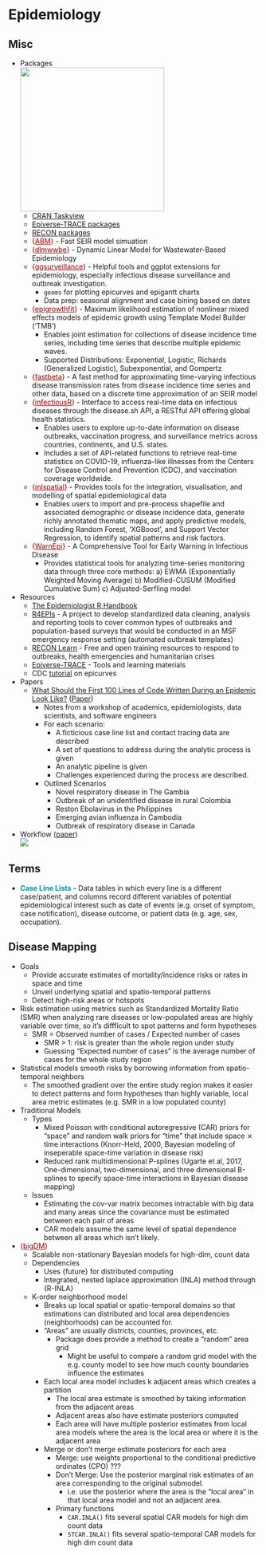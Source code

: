 # Epidemiology {#sec-epidemi .unnumbered}

## Misc {#sec-epidemi-misc .unnumbered}

-   Packages\
    ![](_resources/Epidemiology.resources/pkgs-1.png){.lightbox width="289"}
    -   [CRAN Taskview](https://cran.r-project.org/web/views/Epidemiology.html)
    -   [Epiverse-TRACE packages](https://epiverse-trace.r-universe.dev/packages)
    -   [RECON packages](https://www.repidemicsconsortium.org/projects/)
    -   [{]{style="color: #990000"}[ABM](https://github.com/junlingm/ABM){style="color: #990000"}[}]{style="color: #990000"} - Fast SEIR model simuation
    -   [{]{style="color: #990000"}[dlmwwbe](https://cran.r-project.org/web/packages/dlmwwbe/index.html){style="color: #990000"}[}]{style="color: #990000"} - Dynamic Linear Model for Wastewater-Based Epidemiology
    -   [{]{style="color: #990000"}[ggsurveillance](https://ggsurveillance.biostats.dev/){style="color: #990000"}[}]{style="color: #990000"} - Helpful tools and ggplot extensions for epidemiology, especially infectious disease surveillance and outbreak investigation.
        -   `geoms` for plotting epicurves and epigantt charts
        -   Data prep: seasonal alignment and case bining based on dates
    -   [{]{style="color: #990000"}[epigrowthfit](https://cran.r-project.org/web/packages/epigrowthfit/index.html){style="color: #990000"}[}]{style="color: #990000"} - Maximum likelihood estimation of nonlinear mixed effects models of epidemic growth using Template Model Builder ('TMB')
        -   Enables joint estimation for collections of disease incidence time series, including time series that describe multiple epidemic waves.
        -   Supported Distributions: Exponential, Logistic, Richards (Generalized Logistic), Subexponential, and Gompertz
    -   [{]{style="color: #990000"}[fastbeta](https://cran.r-project.org/web/packages/fastbeta/index.html){style="color: #990000"}[}]{style="color: #990000"} - A fast method for approximating time-varying infectious disease transmission rates from disease incidence time series and other data, based on a discrete time approximation of an SEIR model
    -   [{]{style="color: #990000"}[infectiousR](https://lightbluetitan.github.io/infectiousr/){style="color: #990000"}[}]{style="color: #990000"} - Interface to access real-time data on infectious diseases through the disease.sh API, a RESTful API offering global health statistics.
        -   Enables users to explore up-to-date information on disease outbreaks, vaccination progress, and surveillance metrics across countries, continents, and U.S. states.
        -   Includes a set of API-related functions to retrieve real-time statistics on COVID-19, influenza-like illnesses from the Centers for Disease Control and Prevention (CDC), and vaccination coverage worldwide.
    -   [{]{style="color: #990000"}[mlspatial](https://cran.r-project.org/web/packages/mlspatial/index.html){style="color: #990000"}[}]{style="color: #990000"} - Provides tools for the integration, visualisation, and modelling of spatial epidemiological data
        -   Enables users to import and pre-process shapefile and associated demographic or disease incidence data, generate richly annotated thematic maps, and apply predictive models, including Random Forest, 'XGBoost', and Support Vector Regression, to identify spatial patterns and risk factors.
    -   [{]{style="color: #990000"}[WarnEpi](https://cran.r-project.org/web/packages/WarnEpi/index.html){style="color: #990000"}[}]{style="color: #990000"} - A Comprehensive Tool for Early Warning in Infectious Disease
        -   Provides statistical tools for analyzing time-series monitoring data through three core methods: a) EWMA (Exponentially Weighted Moving Average) b) Modified-CUSUM (Modified Cumulative Sum) c) Adjusted-Serfling model
-   Resources
    -   [The Epidemiologist R Handbook](https://epirhandbook.com/en/)
    -   [R4EPIs](https://r4epis.netlify.app/) - A project to develop standardized data cleaning, analysis and reporting tools to cover common types of outbreaks and population-based surveys that would be conducted in an MSF emergency response setting (automated outbreak templates)
    -   [RECON Learn](https://www.reconlearn.org/) - Free and open training resources to respond to outbreaks, health emergencies and humanitarian crises
    -   [Epiverse-TRACE](https://epiverse-trace.github.io/) - Tools and learning materials
    -   CDC [tutorial](https://www.cdc.gov/training/quicklearns/epimode/index.html) on epicurves
-   Papers
    -   [What Should the First 100 Lines of Code Written During an Epidemic Look Like?](https://epiverse-trace.github.io/posts/100days-workshop/) ([Paper](https://www.thelancet.com/journals/landig/article/PIIS2589-7500(24)00218-8/fulltext))
        -   Notes from a workshop of academics, epidemiologists, data scientists, and software engineers
        -   For each scenario:
            -   A ficticious case line list and contact tracing data are described
            -   A set of questions to address during the analytic process is given
            -   An analytic pipeline is given
            -   Challenges experienced during the process are described.
        -   Outlined Scenarios
            -   Novel respiratory disease in The Gambia
            -   Outbreak of an unidentified disease in rural Colombia
            -   Reston Ebolavirus in the Philippines
            -   Emerging avian influenza in Cambodia
            -   Outbreak of respiratory disease in Canada
-   Workflow ([paper](https://www.thelancet.com/journals/landig/article/PIIS2589-7500(24)00218-8/fulltext))\
    ![](_resources/Epidemiology.resources/workflow-1.jpg){.lightbox}

## Terms {#sec-epidemi-terms .unnumbered}

-   [**Case Line Lists**]{style="color: #009499"} - Data tables in which every line is a different case/patient, and columns record different variables of potential epidemiological interest such as date of events (e.g. onset of symptom, case notification), disease outcome, or patient data (e.g. age, sex, occupation).

## Disease Mapping {#sec-epidemi-dismap .unnumbered}

-   Goals
    -   Provide accurate estimates of mortality/incidence risks or rates in space and time
    -   Unveil underlying spatial and spatio-temporal patterns
    -   Detect high-risk areas or hotspots
-   Risk estimation using metrics such as Standardized Mortality Ratio (SMR) when analyzing rare diseases or low-populated areas are highly variable over time, so it's diffficult to spot patterns and form hypotheses
    -   SMR = Observed number of cases / Expected number of cases
        -   SMR \> 1: risk is greater than the whole region under study
        -   Guessing "Expected number of cases" is the average number of cases for the whole study region
-   Statistical models smooth risks by borrowing information from spatio-temporal neighbors
    -   The smoothed gradient over the entire study region makes it easier to detect patterns and form hypotheses than highly variable, local area metric estimates (e.g. SMR in a low populated county)
-   Traditional Models
    -   Types
        -   Mixed Poisson with conditional autoregressive (CAR) priors for "space" and random walk priors for "time" that include space ⨯ time interactions (Knorr-Held, 2000, Bayesian modeling of inseperable space-time variation in disease risk)
        -   Reduced rank multidimensional P-splines (Ugarte et al, 2017, One-dimensional, two-dimensional, and three dimensional B-splines to specify space-time interactions in Bayesian disease mapping)
    -   Issues
        -   Estimating the cov-var matrix becomes intractable with big data and many areas since the covariance must be estimated between each pair of areas
        -   CAR models assume the same level of spatial dependence between all areas which isn't likely.
-   [{]{style="color: #990000"}[bigDM](https://github.com/spatialstatisticsupna/bigDM){style="color: #990000"}[}]{style="color: #990000"}
    -   Scalable non-stationary Bayesian models for high-dim, count data
    -   Dependencies
        -   Uses {future} for distributed computing
        -   Integrated, nested laplace approximation (INLA) method through {R-INLA}
    -   K-order neighborhood model
        -   Breaks up local spatial or spatio-temporal domains so that estimations can distributed and local area dependencies (neighborhoods) can be accounted for.
        -   "Areas" are usually districts, counties, provinces, etc.
            -   Package does provide a method to create a "random" area grid
                -   Might be useful to compare a random grid model with the e.g. county model to see how much county boundaries influence the estimates
        -   Each local area model includes k adjacent areas which creates a partition
            -   The local area estimate is smoothed by taking information from the adjacent areas
            -   Adjacent areas also have estimate posteriors computed
            -   Each area will have multiple posterior estimates from local area models where the area is the local area or where it is the adjacent area
        -   Merge or don't merge estimate posteriors for each area
            -   Merge: use weights proportional to the conditional predictive ordinates (CPO) ???
            -   Don't Merge: Use the posterior marginal risk estimates of an area corresponding to the original submodel.
                -   i.e. use the posterior where the area is the "local area" in that local area model and not an adjacent area.
            -   Primary functions
                -   `CAR.INLA()` fits several spatial CAR models for high dim count data
                -   `STCAR.INLA()` fits several spatio-temporal CAR models for high dim count data
